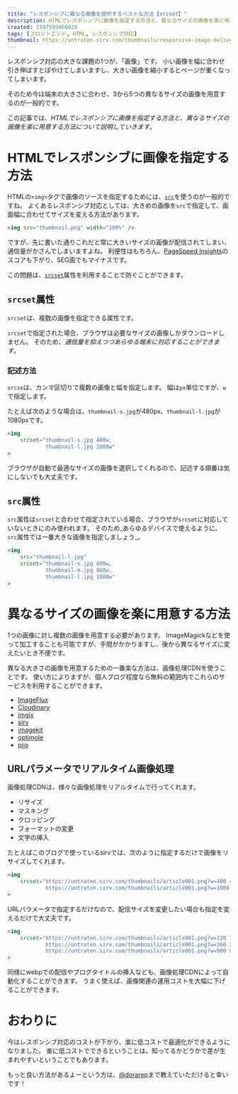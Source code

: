 ```yaml
---
title: "レスポンシブに異なる画像を提供するベストな方法【srcset】"
description: HTMLでレスポンシブに画像を指定する方法と、異なるサイズの画像を楽に用意する方法について説明していきます。
created: 1597599460910
tags: [フロントエンド, HTML, レスポンシブ対応]
thumbnail: https://untraten.sirv.com/thumbnails/responsive-image-delivery.png
---
```


レスポンシブ対応の大きな課題の1つが、「画像」です。
小い画像を幅に合わせ引き伸ばすとぼやけてしまいますし、大きい画像を縮小するとページが重くなってしまいます。

そのため今は端末の大きさに合わせ、3から5つの異なるサイズの画像を用意するのが一般的です。

この記事では、_HTMLでレスポンシブに画像を指定する方法と、異なるサイズの画像を楽に用意する方法について説明していきます_。

# HTMLでレスポンシブに画像を指定する方法

HTMLの`<img>`タグで画像のソースを指定するためには、[`src`](https://developer.mozilla.org/ja/docs/Web/HTML/Element/img#attr-src)を使うのが一般的ですね。
よくあるレスポンシブ対応としては、大きめの画像を`src`で指定して、画面幅に合わせてサイズを変える方法があります。

```html
<img src="thumbnail.png" width="100%" />
```

ですが、先に書いた通りこれだと常に大きいサイズの画像が配信されてしまい、通信量がかさんでしまいますよね。
利便性はもちろん、[PageSpeed Insights](https://developers.google.com/speed/pagespeed/insights/)のスコアも下がり、SEO面でもマイナスです。

この問題は、[`srcset`](https://developer.mozilla.org/ja/docs/Web/HTML/Element/img#attr-srcset)属性を利用することで防ぐことができます。

## `srcset`属性

`srcset`は、複数の画像を指定できる属性です。

`srcset`で指定された場合、ブラウザは必要なサイズの画像しかダウンロードしません。
そのため、_通信量を抑えつつあらゆる端末に対応することができます_。

### 記述方法

`srcse`は、カンマ区切りで複数の画像と幅を指定します。
幅は`px`単位ですが、`w`で指定します。

たとえば次のような場合は、`thumbnail-s.jpg`が480px、`thumbnail-l.jpg`が1080pxです。

```html
<img
    srcset="thumbnail-s.jpg 480w,
            thumbnail-l.jpg 1080w"
>
```

ブラウザが自動で最適なサイズの画像を選択してくれるので、記述する順番は気にしないでも大丈夫です。

## `src`属性

`src`属性は`srcset`と合わせて指定されている場合、ブラウザが`srcset`に対応していないときにのみ使われます。
そのため_あらゆるデバイスで使えるように、`src`属性では一番大きな画像を指定しましょう_。

```html
<img
    src="thumbnail-l.jpg"
    srcset="thumbnail-s.jpg 480w,
            thumbnail-m.jpg 860w,
            thumbnail-l.jpg 1080w"
>
```

# 異なるサイズの画像を楽に用意する方法

1つの画像に対し複数の画像を用意する必要があります。
ImageMagickなどを使って加工することも可能ですが、手間がかかりますし、後から異なるサイズに変えたいとき不便です。

異なる大きさの画像を用意するための一番楽な方法は、画像処理CDNを使うことです。
使い方によりますが、個人ブログ程度なら無料の範囲内でこれらのサービスを利用することができます。

- [ImageFlux](https://www.sakura.ad.jp/services/imageflux/)
- [Cloudinary](https://cloudinary.com/)
- [imgix](https://www.imgix.com/)
- [sirv](https://sirv.com/)
- [imagekit](https://imagekit.io/)
- [optimole](https://optimole.com/)
- [piio](https://piio.co/)

## URLパラメータでリアルタイム画像処理

画像処理CDNは、様々な画像処理をリアルタイムで行ってくれます。

- リサイズ
- マスキング
- クロッピング
- フォーマットの変更
- 文字の挿入

たとえばこのブログで使っているsirvでは、次のように指定するだけで画像をリサイズしてくれます。

```html
<img
    srcset="https://untraten.sirv.com/thumbnails/article001.png?w=480 480w,
            https://untraten.sirv.com/thumbnails/article001.png?w=1080 1080w"
>
```

URLパラメータで指定するだけなので、配信サイズを変更したい場合も指定を変えるだけで大丈夫です。

```html
<img
    srcset="https://untraten.sirv.com/thumbnails/article001.png?w=120 120w,
            https://untraten.sirv.com/thumbnails/article001.png?w=360 360w,
            https://untraten.sirv.com/thumbnails/article001.png?w=900 900w"
>
```

同様にwebpでの配信やブログタイトルの挿入なども、画像処理CDNによって自動化することができます。
うまく使えば、画像関連の運用コストを大幅に下げることができます。

# おわりに

今はレスポンシブ対応のコストが下がり、楽に低コストで最適化ができるようになりました。
楽に低コストでできるということは、知ってるかどうかで差が生まれやすいということでもあります。

もっと良い方法があるよーという方は、[@dorarep](https://twitter.com/dorarep)まで教えていただけると幸いです！
